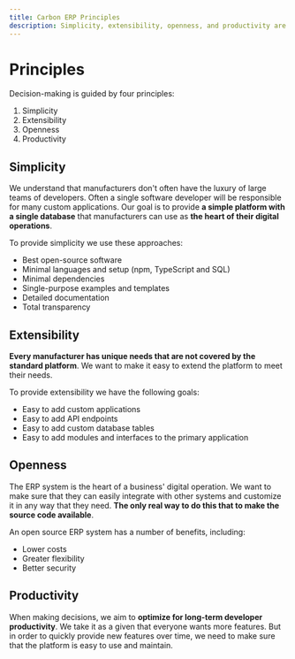 ```yaml
---
title: Carbon ERP Principles
description: Simplicity, extensibility, openness, and productivity are the four principles that guide the development of Carbon ERP.
---
```


# Principles

Decision-making is guided by four principles:

1. Simplicity
2. Extensibility
3. Openness
4. Productivity

## Simplicity

We understand that manufacturers don't often have the luxury of large teams of developers. Often a single software developer will be responsible for many custom applications. Our goal is to provide **a simple platform with a single database** that manufacturers can use as **the heart of their digital operations**.

To provide simplicity we use these approaches:

- Best open-source software
- Minimal languages and setup (npm, TypeScript and SQL)
- Minimal dependencies
- Single-purpose examples and templates
- Detailed documentation
- Total transparency

## Extensibility

**Every manufacturer has unique needs that are not covered by the standard platform**. We want to make it easy to extend the platform to meet their needs.

To provide extensibility we have the following goals:

- Easy to add custom applications
- Easy to add API endpoints
- Easy to add custom database tables
- Easy to add modules and interfaces to the primary application

## Openness

The ERP system is the heart of a business' digital operation. We want to make sure that they can easily integrate with other systems and customize it in any way that they need. **The only real way to do this that to make the source code available**.

An open source ERP system has a number of benefits, including:

- Lower costs
- Greater flexibility
- Better security

## Productivity

When making decisions, we aim to **optimize for long-term developer productivity**. We take it as a given that everyone wants more features. But in order to quickly provide new features over time, we need to make sure that the platform is easy to use and maintain.
